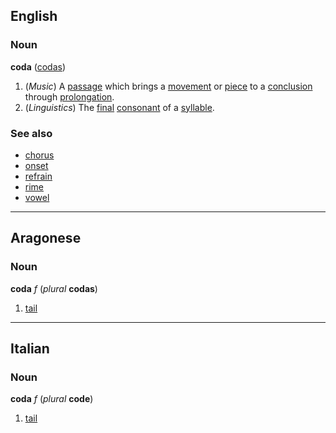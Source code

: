 ==English==
===Noun===
'''coda''' ([[codas]])

#(''Music'') A [[passage]] which brings a [[movement]] or [[piece]] to a [[conclusion]] through [[prolongation]].
#(''Linguistics'') The [[final]] [[consonant]] of a [[syllable]].

===See also===
*[[chorus]]
*[[onset]]
*[[refrain]]
*[[rime]]
*[[vowel]]

----
==Aragonese==
===Noun===
'''coda''' ''f'' (''plural'' '''codas''')

#[[tail]]
----

==Italian==
===Noun===
'''coda''' ''f'' (''plural'' '''code''')

#[[tail]]